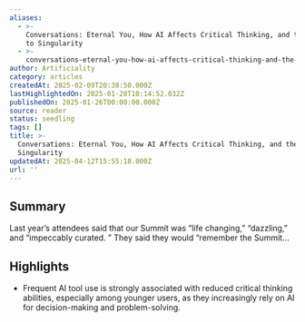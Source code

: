 ```yaml
---
aliases:
  - >-
    Conversations: Eternal You, How AI Affects Critical Thinking, and the Path
    to Singularity
  - >-
    conversations-eternal-you-how-ai-affects-critical-thinking-and-the-path-to-singularity
author: Artificiality
category: articles
createdAt: 2025-02-09T20:38:50.000Z
lastHighlightedOn: 2025-01-28T10:14:52.032Z
publishedOn: 2025-01-26T00:00:00.000Z
source: reader
status: seedling
tags: []
title: >-
  Conversations: Eternal You, How AI Affects Critical Thinking, and the Path to
  Singularity
updatedAt: 2025-04-12T15:55:18.000Z
url: ''
---
```

## Summary

Last year’s attendees said that our Summit was “life changing,” “dazzling,” and “impeccably curated. ” They said they would “remember the Summit…

## Highlights

- Frequent AI tool use is strongly associated with reduced critical thinking abilities, especially among younger users, as they increasingly rely on AI for decision-making and problem-solving.
